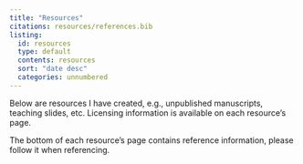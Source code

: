 ```yaml
---
title: "Resources"
citations: resources/references.bib
listing:
  id: resources
  type: default
  contents: resources
  sort: "date desc"
  categories: unnumbered
---
```


Below are resources I have created, e.g., unpublished manuscripts, teaching slides, etc. Licensing information is available on each resource's page.

The bottom of each resource's page contains reference information, please follow it when referencing.

::: {#resources}
:::
